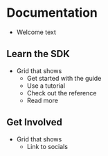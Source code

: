# Documentation

* Welcome text

## Learn the SDK

* Grid that shows
  - Get started with the guide
  - Use a tutorial
  - Check out the reference
  - Read more

## Get Involved

* Grid that shows
  - Link to socials